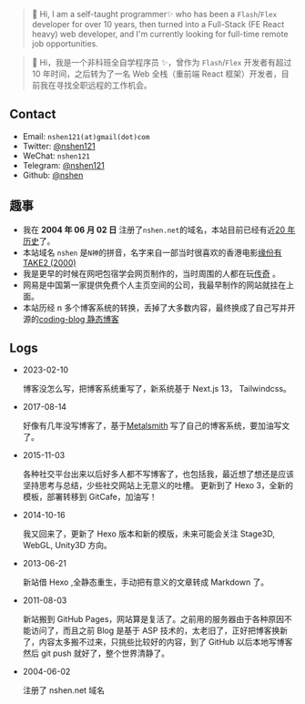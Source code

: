 > 👋 Hi, I am a self-taught programmer✨ who has been a `Flash`/`Flex` developer for over 10 years, then turned into a Full-Stack (FE React heavy) web developer, and I'm currently looking for full-time remote job opportunities.

> 👋 Hi，我是一个非科班全自学程序员 ✨，曾作为 `Flash`/`Flex` 开发者有超过 10 年时间，之后转为了一名 Web 全栈（重前端 React 框架）开发者，目前我在寻找全职远程的工作机会。

## Contact

- Email: `nshen121(at)gmail(dot)com`
- Twitter: [@nshen121](https://twitter.com/nshen121)
- WeChat: `nshen121`
- Telegram: [@nshen121](https://t.me/nshen121)
- Github: [@nshen](https://github.com/nshen)

## 趣事

- 我在 **2004 年 06 月 02 日** 注册了`nshen.net`的域名，本站目前已经有近[20 年历史](https://web.archive.org/web/20230000000000*/nshen.net)了。
- 本站域名 `nshen` 是`N神`的拼音，名字来自一部当时很喜欢的香港电影[缘份有 TAKE2 (2000)](https://movie.douban.com/subject/1762316/)
- 我是更早的时候在网吧包宿学会网页制作的，当时周围的人都在玩[传奇](https://zh.m.wikipedia.org/zh-hans/%E7%83%AD%E8%A1%80%E4%BC%A0%E5%A5%87) 。
- 网易是中国第一家提供免费个人主页空间的公司，我最早制作的网站就挂在上面。
- 本站历经 n 多个博客系统的转换，丢掉了大多数内容，最终换成了自己写并开源的[coding-blog 静态博客](https://github.com/nshen/coding-blog)

## Logs

- 2023-02-10
  
  博客没怎么写，把博客系统重写了，新系统基于 Next.js 13， Tailwindcss。

- 2017-08-14

  好像有几年没写博客了，基于[Metalsmith](https://metalsmith.io) 写了自己的博客系统，要加油写文了。

- 2015-11-03

  各种社交平台出来以后好多人都不写博客了，也包括我，最近想了想还是应该坚持思考与总结，少些社交网站上无意义的吐槽。
  更新到了 Hexo 3，全新的模板，部署转移到 GitCafe，加油写！

- 2014-10-16

  我又回来了，更新了 Hexo 版本和新的模版，未来可能会关注 Stage3D, WebGL, Unity3D 方向。

- 2013-06-21

  新站借 Hexo ,全静态重生，手动把有意义的文章转成 Markdown 了。

- 2011-08-03

  新站搬到 GitHub Pages，网站算是复活了。之前用的服务器由于各种原因不能访问了，而且之前 Blog 是基于 ASP 技术的，太老旧了，正好把博客换新了，内容太多搬不过来，只挑些比较好的内容，到了 GitHub 以后本地写博客然后 git push 就好了，整个世界清静了。

- 2004-06-02

  注册了 nshen.net 域名
